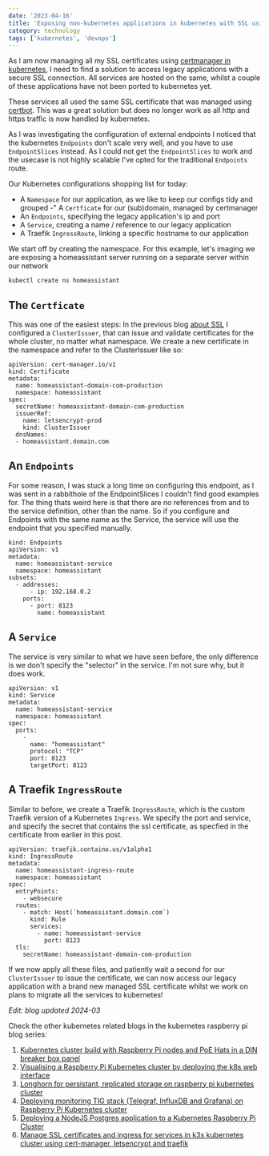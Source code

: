 ```yaml
---
date: '2023-04-16'
title: 'Exposing non-kubernetes applications in kubernetes with SSL using traefik and certmanager'
category: technology
tags: ['kubernetes', 'devops']
---
```


As I am now managing all my SSL certificates using [certmanager in kubernetes](../manage-ssl-certificates-and-ingress-for-services-in-k3s-kubernetes-cluster-using-cert-manager-letsencrypt-and-traefikt), I need to find a solution to access legacy applications with a secure SSL connection. All services are hosted on the same, whilst a couple of these applications have not been ported to kubernetes yet.

These services all used the same SSL certificate that was managed using [certbot](https://certbot.eff.org/). This was a great solution but does no longer work as all http and https traffic is now handled by kubernetes.

As I was investigating the configuration of external endpoints I noticed that the kubernetes `Endpoints` don't scale very well, and you have to use `EndpointSlices` instead. As I could not get the `EndpointSlices` to work and the usecase is not highly scalable I've opted for the traditional `Endpoints` route.

Our Kubernetes configurations shopping list for today:
- A `Namespace` for our application, as we like to keep our configs tidy and grouped
-" A `Certficate` for our (sub)domain, managed by certmanager
- An `Endpoints`, specifying the legacy application's ip and port
- A `Service`, creating a name / reference to our legacy application
- A Traefik  `IngressRoute`, linking a specific hostname to our application

We start off by creating the namespace. For this example, let's imaging we are exposing a homeassistant server running on a separate server within our network

```
kubectl create ns homeassistant
```

## The `Certficate`

This was one of the easiest steps: In the previous blog [about SSL](../manage-ssl-certificates-and-ingress-for-services-in-k3s-kubernetes-cluster-using-cert-manager-letsencrypt-and-traefikt) I configured a `ClusterIssuer`, that can issue and validate certificates for the whole cluster, no matter what namespace. We create a new certificate in the namespace and refer to the ClusterIssuer like so:
```
apiVersion: cert-manager.io/v1
kind: Certificate
metadata:
  name: homeassistant-domain-com-production
  namespace: homeassistant
spec:
  secretName: homeassistant-domain-com-production
  issuerRef:
    name: letsencrypt-prod
    kind: ClusterIssuer
  dnsNames:
  - homeassistant.domain.com
```

## An `Endpoints`

For some reason, I was stuck a long time on configuring this endpoint, as I was sent in a rabbithole of the EndpointSlices I couldn't find good examples for. The thing thats weird here is that there are no references from and to the service definition, other than the name. So if you configure and Endpoints with the same name as the Service, the service will use the endpoint that you specified manually.
```
kind: Endpoints
apiVersion: v1
metadata:
  name: homeassistant-service
  namespace: homeassistant
subsets:
  - addresses:
      - ip: 192.168.0.2
    ports:
      - port: 8123
        name: homeassistant
```

## A `Service`

The service is very similar to what we have seen before, the only difference is we don't specify the "selector" in the service. I'm not sure why, but it does work.

```
apiVersion: v1
kind: Service
metadata:
  name: homeassistant-service
  namespace: homeassistant
spec:
  ports:
    -
      name: "homeassistant"
      protocol: "TCP"
      port: 8123
      targetPort: 8123
```

## A Traefik  `IngressRoute`

Similar to before, we create a Traefik `IngressRoute`, which is the custom Traefik version of a Kubernetes `Ingress`. We specify the port and service, and specify the secret that contains the ssl certificate, as specfied in the certificate from earlier in this post.
```
apiVersion: traefik.containo.us/v1alpha1
kind: IngressRoute
metadata:
  name: homeassistant-ingress-route
  namespace: homeassistant
spec:
  entryPoints:
    - websecure
  routes:
    - match: Host(`homeassistant.domain.com`)
      kind: Rule
      services:
        - name: homeassistant-service
          port: 8123
  tls:
    secretName: homeassistant-domain-com-production
```

If we now apply all these files, and patiently wait a second for our `ClusterIssuer` to issue the certificate, we can now access our legacy application with a brand new managed SSL certificate whilst we work on plans to migrate all the services to kubernetes!

*Edit: blog updated 2024-03*

Check the other kubernetes related blogs in the kubernetes raspberry pi blog series:

1. [Kubernetes cluster build with Raspberry Pi nodes and PoE Hats in a DIN breaker box panel](../blog/kubernetes-cluster-build-with-raspberry-pi-and-poe-hats)
2. [Visualising a Raspberry Pi Kubernetes cluster by deploying the k8s web interface](../blog/visualising-raspberry-pi-kubernetes-cluster-by-deploying-the-k8s-interface)
3. [Longhorn for persistant, replicated storage on raspberry pi kubernetes cluster](../blog/installing-longhorn-for-persistent-replicated-storage-on-raspberry-pi-kubernetes-cluster)
4. [Deploying monitoring TIG stack (Telegraf, InfluxDB and Grafana) on Raspberry Pi Kubernetes cluster](../blog/deploying-monitoring-tig-stack-telegraf-influxdb-grafana-on-raspberry-pi-kubernetes-cluster)
5. [Deploying a NodeJS Postgres application to a Kubernetes Raspberry Pi Cluster](../blog/deploying-a-nodejs-postgres-application-to-kubernetes-raspberry-pi-cluster)
6. [Manage SSL certificates and ingress for services in k3s kubernetes cluster using cert-manager, letsencrypt and traefik](../blog/manage-ssl-certificates-and-ingress-for-services-in-k3s-kubernetes-cluster-using-cert-manager-letsencrypt-and-traefik)
